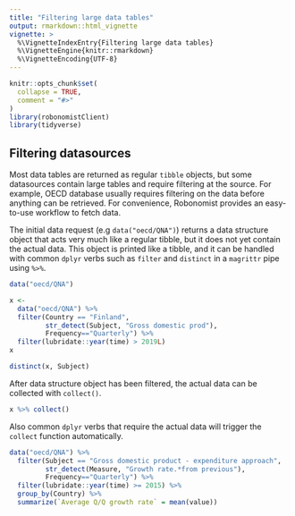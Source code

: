 ```yaml
---
title: "Filtering large data tables"
output: rmarkdown::html_vignette
vignette: >
  %\VignetteIndexEntry{Filtering large data tables}
  %\VignetteEngine{knitr::rmarkdown}
  %\VignetteEncoding{UTF-8}
---
```


```r
knitr::opts_chunk$set(
  collapse = TRUE,
  comment = "#>"
)
library(robonomistClient)
library(tidyverse)
```

## Filtering datasources 

Most data tables are returned as regular `tibble` objects, but some datasources contain large tables and require filtering at the source. For example, OECD database usually requires filtering on the data before anything can be retrieved. For convenience, Robonomist provides an easy-to-use workflow to fetch data.

The initial data request (e.g `data("oecd/QNA")`) returns a data structure object that acts very much like a regular tibble, but it does not yet contain the actual data. This object is printed like a tibble, and it can be handled with common `dplyr` verbs such as `filter` and `distinct` in a `magrittr` pipe using `%>%`.

```r
data("oecd/QNA")
```

```r
x <-
  data("oecd/QNA") %>%
  filter(Country == "Finland",
         str_detect(Subject, "Gross domestic prod"),
         Frequency=="Quarterly") %>%
  filter(lubridate::year(time) > 2019L)
x

distinct(x, Subject)

```

After data structure object has been filtered, the actual data can be collected with `collect()`.

```r
x %>% collect()
```

Also common `dplyr` verbs that require the actual data will trigger the `collect` function automatically.

```r
data("oecd/QNA") %>%
  filter(Subject == "Gross domestic product - expenditure approach",
         str_detect(Measure, "Growth rate.*from previous"),
         Frequency=="Quarterly") %>%
  filter(lubridate::year(time) >= 2015) %>%
  group_by(Country) %>%
  summarize(`Average Q/Q growth rate` = mean(value))
```
